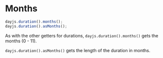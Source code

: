 # Months

```javascript
dayjs.duration().months();
dayjs.duration().asMonths();
```

As with the other getters for durations, `dayjs.duration().months()` gets the months (0 - 11).

`dayjs.duration().asMonths()` gets the length of the duration in months.

